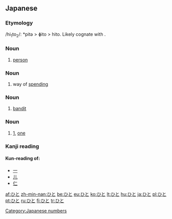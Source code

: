 ==Japanese==

===Etymology===
/hi<sub>1</sub>to<sub>2</sub>/: *pitə > ɸito > hito. Likely cognate with {{term|一|hito|one}}.

===Noun===
{{ja-noun|h|kanji=人|rom=hito}}

# [[person]]

===Noun===
{{ja-noun|h|kanji=費途|rom=hito}}

# way of [[spending]]

===Noun===
{{ja-noun|h|kanji=匪徒|rom=hito}}

# [[bandit]]

===Noun===
{{ja-noun|h|kanji=一|rom=hito}}

# [[1]], [[one]]

===Kanji reading===
{{ja-kanji reading|rom=hito}}

====Kun-reading of:====
* [[一]]
* [[儿]]
* [[仁]]

[[Category:Japanese numbers]]

[[af:ひと]]
[[zh-min-nan:ひと]]
[[be:ひと]]
[[eu:ひと]]
[[ko:ひと]]
[[lt:ひと]]
[[hu:ひと]]
[[ja:ひと]]
[[pl:ひと]]
[[pt:ひと]]
[[ru:ひと]]
[[fi:ひと]]
[[tr:ひと]]